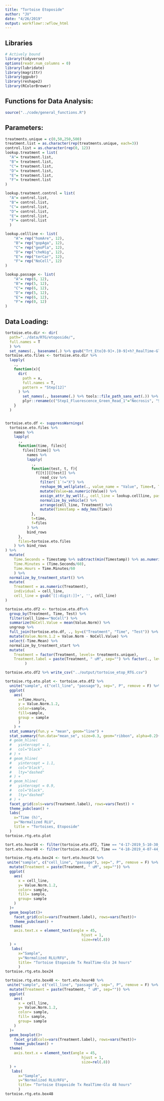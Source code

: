 ---
title: "Tortoise Etoposide"
author: "JV"
date: "4/26/2019"
output: workflowr::wflow_html
---
## Libraries
```{r Libraries}
# Actively bound
library(tidyverse)
options(readr.num_columns = 0)
library(lubridate)
library(magrittr)
library(ggpubr)
library(reshape2)
library(RColorBrewer)
```
## Functions for Data Analysis:

```{r Functions}
source("../code/general_functions.R")
```


## Parameters:
```{r Parameters:}
treatments.unique = c(0,50,250,500)
treatment.list = as.character(rep(treatments.unique, each=3))
control.list = as.character(rep(0, 12))
lookup.treatment = list(
  "A"= treatment.list,
  "B"= treatment.list,
  "C"= treatment.list,
  "D"= treatment.list,
  "E"= treatment.list,
  "F"= treatment.list
)

lookup.treatment.control = list(
  "A"= control.list,
  "B"= control.list,
  "C"= control.list,
  "D"= control.list,
  "E"= control.list,
  "F"= control.list
  )

lookup.cellline <- list(
    "A"= rep("homAre", 12),
    "B"= rep("gopAga", 12),
    "C"= rep("geoPla", 12),
    "D"= rep("cheNig", 12),
    "E"= rep("terCar", 12),
    "F"= rep("NoCell", 12)
)

lookup.passage <- list(
    "A"= rep(6, 12),
    "B"= rep(5, 12),
    "C"= rep(6, 12),
    "D"= rep(5, 12),
    "E"= rep(6, 12),
    "F"= rep(0, 12)
)


```

## Data Loading:
```{r Directory Hopping}
tortoise.eto.dir <- dir(
  path="../data/RTG/etoposide/", 
  full.names = T
  ) %>% 
  set_names(., basename(.) %>% gsub("Trt_Eto[0-9]+.[0-9]+h?_RealTime-Glo_", "", .))
tortoise.eto.files <- tortoise.eto.dir %>% 
  lapply(
    .,
    function(x){
      dir(
        path = x,
        full.names = T,
        pattern = "Step[12]"
      ) %>% 
        set_names(., basename(.) %>% tools::file_path_sans_ext(.)) %>% 
        plyr::rename(c("Step1_Fluorescence_Green_Read_1"="Necrosis", "Step2_Luminescence_1repeat_Read_1"="Apoptosis"))
    }
  )


tortoise.eto.df <- suppressWarnings(
  tortoise.eto.files %>% 
    names %>% 
    lapply(
      .,
      function(time, files){
        files[[time]] %>% 
          names %>% 
          lapply(
            .,
            function(test, t, f){
              f[[t]][[test]] %>% 
                read_csv %>% 
                filter(`1`!="X") %>% 
                reshape_96_wellplate(., value_name = "Value", Time=t, Test = test, Drug = "Etoposide") %>% 
                mutate(Value=as.numeric(Value)) %>% 
                assign_attr_by_well(., cell_line = lookup.cellline, passage = lookup.passage, Treatment = lookup.treatment, Vehicle = lookup.treatment.control) %>%
                normalize_by_vehicle() %>% 
                arrange(cell_line, Treatment) %>% 
                mutate(Timestamp = mdy_hms(Time))
            },
            t=time,
            f=files
          ) %>% 
          bind_rows
      },
      files=tortoise.eto.files
    ) %>% bind_rows
) %>% 
  mutate(
    Time.Seconds = Timestamp %>% subtract(min(Timestamp)) %>% as.numeric(., "secs"),
    Time.Minutes = (Time.Seconds/60),
    Time.Hours = Time.Minutes/60
    ) %>% 
  normalize_by_treatment_start() %>%
  mutate(
    Treatment = as.numeric(Treatment),
    individual = cell_line,
    cell_line = gsub('[[:digit:]]+', '', cell_line)
) 

tortoise.eto.df2 <- tortoise.eto.df%>% 
  group_by(Treatment, Time, Test) %>% 
  filter(cell_line=="NoCell") %>% 
  summarize(NoCell.Value = mean(Value.Norm)) %>% 
  ungroup %>% 
  full_join(tortoise.eto.df, ., by=c("Treatment", "Time", "Test")) %>% 
  mutate(Value.Norm.1.2 = Value.Norm - NoCell.Value) %>% 
  select(-Time.Mean) %>% 
  normalize_by_treatment_start %>% 
  mutate(
    Treatment = factor(Treatment, levels= treatments.unique),
    Treatment.label = paste(Treatment, " uM", sep="") %>% factor(., levels =  paste(treatments.unique, " uM", sep=""))
         )
```

```{r Export Data}
tortoise.eto.df2 %>% write_csv("../output/tortoise_etop_RTG.csv")
```


```{r}
tortoise.rtg.eto.plot <- tortoise.eto.df2 %>% 
  unite("sample", c("cell_line", "passage"), sep=", P", remove = F) %>% 
  ggplot(
    aes(
      x=Time.Hours, 
      y = Value.Norm.1.2,
      color=sample,
      fill=sample,
      group = sample
      )
    ) +
  stat_summary(fun.y = "mean", geom="line") +
  stat_summary(fun.data="mean_se", size=0.3, geom="ribbon", alpha=0.2)+
  # geom_hline(
  #   yintercept = 1,
  #   col="black"
  # ) +
  # geom_hline(
  #   yintercept = 1.1,
  #   col="black",
  #   lty="dashed"
  # ) +
  # geom_hline(
  #   yintercept = 0.9,
  #   col="black",
  #   lty="dashed"
  # ) +
  facet_grid(cols=vars(Treatment.label), rows=vars(Test)) + 
  theme_pubclean() + 
  labs(
    x="Time (h)",
    y="Normalized RLU",
    title = "Tortoises, Etoposide"
  )
tortoise.rtg.eto.plot

```

```{r}
tort.eto.hour24 <- filter(tortoise.eto.df2, Time == "4-17-2019_5-10-30_PM")
tort.eto.hour48 <- filter(tortoise.eto.df2, Time == "4-18-2019_4-07-44_PM")
```

```{r}
tortoise.rtg.eto.box24 <- tort.eto.hour24 %>% 
 unite("sample", c("cell_line", "passage"), sep=", P", remove = F) %>% 
  mutate(Treatment = paste(Treatment, " uM", sep="")) %>% 
  ggplot(
    aes(
      x = cell_line,
      y= Value.Norm.1.2,
      color= sample,
      fill= sample,
      group= sample
    )
  )+
  geom_boxplot()+
    facet_grid(cols=vars(Treatment.label), rows=vars(Test))+
    theme_pubclean() +
  theme(
    axis.text.x = element_text(angle = 45,
                                   hjust = 1,
                                   size=rel(.8))
  ) +
   labs(
      x="Sample",
      y="Normalized RLU/RFU",
      title= "Tortoise Etoposide Tx RealTime-Glo 24 hours"
      )
tortoise.rtg.eto.box24

```

```{r}
tortoise.rtg.eto.box48 <- tort.eto.hour48 %>% 
 unite("sample", c("cell_line", "passage"), sep=", P", remove = F) %>% 
  mutate(Treatment = paste(Treatment, " uM", sep="")) %>% 
  ggplot(
    aes(
      x = cell_line,
      y= Value.Norm.1.2,
      color= sample,
      fill= sample,
      group= sample
    )
  )+
  geom_boxplot()+
    facet_grid(cols=vars(Treatment.label), rows=vars(Test))+
    theme_pubclean() +
  theme(
    axis.text.x = element_text(angle = 45,
                                   hjust = 1,
                                   size=rel(.8))
  ) +
   labs(
      x="Sample",
      y="Normalized RLU/RFU",
      title= "Tortoise Etoposide Tx RealTime-Glo 48 hours"
      )
tortoise.rtg.eto.box48
```

